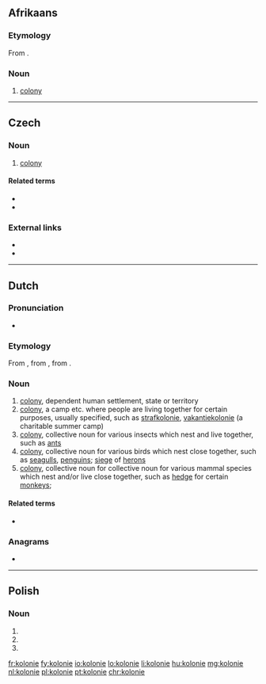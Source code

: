{{also|Kolonie|kolonię}}
==Afrikaans==

===Etymology===
From {{inh|af|nl|kolonie}}.

===Noun===
{{af-noun|s}}

# [[colony]]

----

==Czech==

===Noun===
{{cs-noun|g=f}}

# [[colony]]

====Related terms====
* {{l|cs|koloniální}}
* {{l|cs|kolonialismus}}

===External links===
* {{R:PSJC}}
* {{R:SSJC}}

----

==Dutch==

===Pronunciation===
* {{audio|Nl-kolonie.ogg|audio|lang=nl}}

===Etymology===
{{PIE root|nl|kʷel}}
From {{der|nl|la|colōnia||colony}}, from {{m|la|colōnus||farmer; colonist}}, from {{m|la|colō||till, cultivate, worship}}.

===Noun===
{{nl-noun|f|-s|pl2=-@en|kolonietje}}

# [[colony]], dependent human settlement, state or territory
# [[colony]], a camp etc. where people are living together for certain purposes, usually specified, such as [[strafkolonie]], [[vakantiekolonie]] (a charitable summer camp)
# [[colony]], collective noun for various insects which nest and live together, such as [[ant]]s
# [[colony]], collective noun for various birds which nest close together, such as [[seagull]]s, [[penguin]]s; [[siege]] of [[heron]]s
# [[colony]], collective noun for collective noun for various mammal species which nest and/or live close together, such as [[hedge]] for certain [[monkey]]s;

====Related terms====
* {{l|nl|koloniaal}}

===Anagrams===
* {{l|nl|klooien}}

----

==Polish==

===Noun===
{{head|pl|noun form}}

# {{inflection of|kolonia||nom|p|lang=pl}}
# {{inflection of|kolonia||acc|p|lang=pl}}
# {{inflection of|kolonia||voc|p|lang=pl}}

[[fr:kolonie]]
[[fy:kolonie]]
[[io:kolonie]]
[[lo:kolonie]]
[[li:kolonie]]
[[hu:kolonie]]
[[mg:kolonie]]
[[nl:kolonie]]
[[pl:kolonie]]
[[pt:kolonie]]
[[chr:kolonie]]